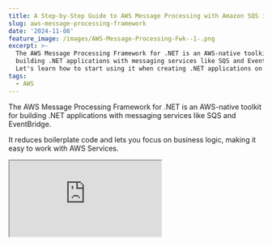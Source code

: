 ```yaml
---
title: A Step-by-Step Guide to AWS Message Processing with Amazon SQS in .NET
slug: aws-message-processing-framework
date: '2024-11-08'
feature_image: /images/AWS-Message-Processing-Fwk--1-.png
excerpt: >-
  The AWS Message Processing Framework for .NET is an AWS-native toolkit for
  building .NET applications with messaging services like SQS and EventBridge. 
  Let's learn how to start using it when creating .NET applications on AWS.
tags:
  - AWS
---
```

The AWS Message Processing Framework for .NET is an AWS-native toolkit for building .NET applications with messaging services like SQS and EventBridge.

It reduces boilerplate code and lets you focus on business logic, making it easy to work with AWS Services.

<iframe src="https://www.youtube.com/embed/jCrk5M1dcU0?feature=oembed" />

This framework makes publishing and processing messages simpler and faster.

Let's explore how to get started using the AWS Message Processing Framework for .NET by using it to send and receive messages from Amazon SQS.

⚠️

__This framework is currently in pre-release, and some of its functionalities may change.__

Thanks to AWS for sponsoring this article in my [Tag](/blog/tag).

## Setting Up AWS Message Processing Framework in a .NET App

We will use a default ASP NET Core Web API application to send and receive messages to Amazon SQS with the AWS Message Processing Framework.

As with everything, we first need to add a NuGet package to use the framework -_AWS.Messaging_ [_🔗_](https://github.com/awslabs/aws-dotnet-messaging)

💡

__While there are powerful libraries like MassTransit, NServiceBus etc, for building Message Driven Applications, the AWS Message Processing Framework aims to provide a lighter abstraction over existing low-level APIs and takes a hard dependency on AWS Services.__

Once installed, we can send and receive messages using the library from SQS.

If you are completely new to Amazon SQS, read the article below to learn some of the key concepts and usage.

<BlogLink
  href="/blog/amazon-sqs/"
  title="Amazon SQS For the .NET Developer: How to Easily Get Started"
  description="Learn how to get started with Amazon SQS and use it from a .NET Application. We will learn how to send and receive messages, important properties,and concepts that you need to know when using SQS."
  authorImage="/images/logo-512x512-24.png"
  authorName="Rahul Nath"
  authorTitle="Rahul Pulikkot Nath"
  featureImage="/images/queue.jpg"
/>

For a quick recap, below is how you send messages using the default .NET Client for Amazon SQS.

```csharp
public async Task Post(WeatherForecast data)
{
    var client = new AmazonSQSClient();
    var request = new SendMessageRequest()
    {
        MessageBody = JsonSerializer.Serialize(data),
        QueueUrl = "SQS QUEUE URL"
    };

    var result = await client.SendMessageAsync(request);
}
```

Sending message to Amazon SQS using .NET client library.

We need to create a `SendMesageRequest` object, set up the MessageBody, serialize the message contents into JSON format (or any other preferred string format), and set up Queue URL to publish the message.

That's a lot of boilerplate code to send the message.

The same is true when you need to handle the messages on the receiver side.

## Send Messages using AWS Message Processing Framework

The AWS Messaging NuGet package provides the `ISQSPublisher` interface to make it easier to send messages to SQS, removing all the boilerplate code seen above,

```csharp
app.MapPost("/weatherforecast", 
      (WeatherForecast forecast, ISQSPublisher publisher) =>
  {
      publisher.SendAsync(new WeatherForecastAddedEvent()
      {
          DateTime = forecast.Date,
          TemperatureC = forecast.TemperatureC,
          Summary = forecast.Summary,
      });
  }).WithName("PostWeatherForecast")
  .DisableAntiforgery()
  .WithOpenApi();
```

Send messages to SQS using the ISQSPublisher instance for the AWS.Messaging NuGet package.

You can use the `SendAsync` method on the `ISQSPublisher` and directly send the message object to it.

No more setting up the request, specifying the Queue, or serializing content.

It's just that simple!

### How to get an ISQSPublisher?

Ok, so how do I get an instance of ISQSPublisher?

Of course, we will use Dependency Injection to set it up when the application starts.

```csharp
builder.Services.AddAWSMessageBus((builder) =>
  {
      var weatherDataQueue = "<SQS QUEUE URL>";
      builder.AddSQSPublisher<WeatherForecastAddedEvent>(
          weatherDataQueue, nameof(WeatherForecastAddedEvent));
  });
```

Setting up Dependency Injection of ISQSPublisher from the AWS.Messaging library.

<iframe src="https://www.youtube.com/embed/YR6HkvNBpX4?feature=oembed" />

The `AddAWSMessageBus` extension method on the ServiceCollection type, allows us to register the `ISQSPublisher` instance.

You must specify the QueueURL and the message type that will be published to the Queue.

Run the application, and you can send messages to SQS.

## Receiving Messages using AWS Message Processing Framework

Now that we have messaging in our Amazon SQS Queue, let's see how we can process them.

The AWS.Messaging framework provides a `IMessageHandler<>` generic interface to create message handlers.

Below is an example message handler that handles `WeatherForecastAddedEvent` what we sent earlier.

```csharp
class WeatherForecastAddedEventHandler: IMessageHandler<WeatherForecastAddedEvent>
{
    public Task<MessageProcessStatus> HandleAsync(
        MessageEnvelope<WeatherForecastAddedEvent> messageEnvelope, 
        CancellationToken token = new CancellationToken())
    {
        if(messageEnvelope.Message.Summary.Contains("Exception"))
            throw new Exception(messageEnvelope.Message.Summary);
        
        Console.WriteLine($"Received WeatherForecastAddedEvent with " +
                          $"{messageEnvelope.Message.DateTime} " +
                          $"{messageEnvelope.Message.TemperatureC} ");
        return Task.FromResult(MessageProcessStatus.Success());
    }
}
```

The `HandleAsync` method provides the typed message (in this case, a message of type `WeatherForecastAddedEvent`), that you can process in the handler.

Again, there is no boilerplate code to retrieve messages from SQS and deserialize them inside our handler or anything.

We can entirely focus on our core business logic.

### Registering Message Handlers to Process Message

Message handlers must be wired up in the Service Collection on application startup.

We also need to set up the Message Poller that automatically polls for messages from Amazon SQS.

This is again done using the same `AddAWSMessageBus` extension method we used to set up the `ISQSPublisher`.

```csharp
builder.Services.AddAWSMessageBus((builder) =>
{
    var weatherDataQueue = "<YOUR QUEUE URL>";
    builder.AddMessageHandler<WeatherForecastAddedEventHandler, WeatherForecastAddedEvent>(
        nameof(WeatherForecastAddedEvent));
    builder.AddSQSPoller(weatherDataQueue);
});
```

Run the application, and the existing messages in your Amazon SQS will be automatically picked up and processed by our `WeatherForecastAddedEventHandler`.

### Exceptions in Processing Messages in the Handler

If an exception is thrown when processing messages, the message is put back into the SQS queue after the Visibility timeout.

By default, for AWS SQS, this is 30 seconds. However, you can adjust this at the queue or subscriber level.

```csharp
builder.AddSQSPoller(weatherDataQueue, options =>
{
    options.VisibilityTimeout = 5;
    options.VisibilityTimeoutExtensionThreshold = 2;
});
```

For transient errors, message processing can succeed in subsequent retries. You can also set up a [Amazon SQS](/blog/amazon-sqs/) to hold messages that fail to be processed for code/business-level errors or exceptions.

